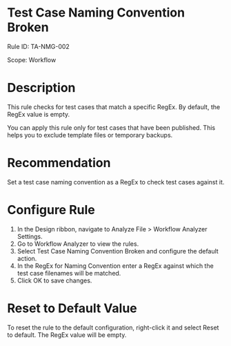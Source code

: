 ﻿# Test Case Naming Convention Broken

Rule ID: TA-NMG-002

Scope: Workflow

# Description

This rule checks for test cases that match a specific RegEx. By default, the RegEx value is empty.

You can apply this rule only for test cases that have been published. This helps you to exclude template files or temporary backups.

# Recommendation

Set a test case naming convention as a RegEx to check test cases against it.

# Configure Rule

1. In the Design ribbon, navigate to Analyze File > Workflow Analyzer Settings.
2. Go to Workflow Analyzer to view the rules.
3. Select Test Case Naming Convention Broken and configure the default action.
4. In the RegEx for Naming Convention enter a RegEx against which the test case filenames will be matched.
5. Click OK to save changes.

# Reset to Default Value

To reset the rule to the default configuration, right-click it and select Reset to default. The RegEx value will be empty.
